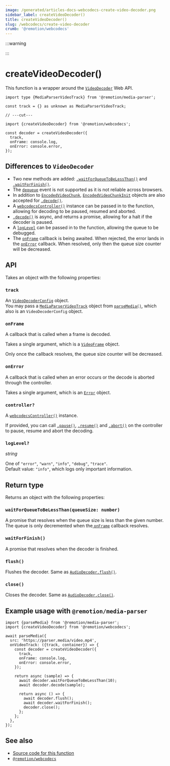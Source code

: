 ```yaml
---
image: /generated/articles-docs-webcodecs-create-video-decoder.png
sidebar_label: createVideoDecoder()
title: createVideoDecoder()
slug: /webcodecs/create-video-decoder
crumb: '@remotion/webcodecs'
---
```



:::warning

<UnstableDisclaimer />
:::

# createVideoDecoder()<AvailableFrom v="4.0.307" />

This function is a wrapper around the [`VideoDecoder`](https://developer.mozilla.org/en-US/docs/Web/API/VideoDecoder) Web API.

```tsx twoslash title="Create a video decoder"
import type {MediaParserVideoTrack} from '@remotion/media-parser';

const track = {} as unknown as MediaParserVideoTrack;

// ---cut---

import {createVideoDecoder} from '@remotion/webcodecs';

const decoder = createVideoDecoder({
  track,
  onFrame: console.log,
  onError: console.error,
});
```

## Differences to `VideoDecoder`

- Two new methods are added: [`.waitForQueueToBeLessThan()`](#waitforqueuetobelessthanqueue-size-number) and [`.waitForFinish()`](#waitforfinish).
- The [`dequeue`](https://developer.mozilla.org/en-US/docs/Web/API/VideoDecoder/dequeue_event) event is not supported as it is not reliable across browsers.
- In addition to [`EncodedVideoChunk`](https://developer.mozilla.org/en-US/docs/Web/API/EncodedVideoChunk), [`EncodedVideoChunkInit`](https://www.w3.org/TR/webcodecs/#dictdef-encodedvideochunkinit) objects are also accepted for [`.decode()`](#decode).
- A [`webcodecsController()`](/docs/webcodecs/webcodecs-controller) instance can be passed in to the function, allowing for decoding to be paused, resumed and aborted.
- [`.decode()`](#decode) is async, and returns a promise, allowing for a halt if the decoder is paused.
- A [`logLevel`](#loglevel) can be passed in to the function, allowing the queue to be debugged.
- The [`onFrame`](#onframe) callback is being awaited. When rejected, the error lands in the [`onError`](#onerror) callback. When resolved, only then the queue size counter will be decreased.

## API

Takes an object with the following properties:

### `track`

An [`VideoDecoderConfig`](https://www.w3.org/TR/webcodecs/#dictdef-videodecoderconfig) object.  
You may pass a [`MediaParserVideoTrack`](/docs/media-parser/types#mediaparservideotrack) object from [`parseMedia()`](/docs/media-parser/parse-media), which also is an `VideoDecoderConfig` object.

### `onFrame`

A callback that is called when a frame is decoded.

Takes a single argument, which is a [`VideoFrame`](https://developer.mozilla.org/en-US/docs/Web/API/VideoFrame) object.

Only once the callback resolves, the queue size counter will be decreased.

### `onError`

A callback that is called when an error occurs or the decode is aborted through the controller.

Takes a single argument, which is an [`Error`](https://developer.mozilla.org/en-US/docs/Web/JavaScript/Reference/Global_Objects/Error) object.

### `controller?`

A [`webcodecsController()`](/docs/webcodecs/webcodecs-controller) instance.

If provided, you can call [`.pause()`](/docs/webcodecs/webcodecs-controller#pause), [`.resume()`](/docs/webcodecs/webcodecs-controller#resume) and [`.abort()`](/docs/webcodecs/webcodecs-controller#abort) on the controller to pause, resume and abort the decoding.

### `logLevel?`

_string_ <TsType type="LogLevel" source="@remotion/media-parser"/>

One of `"error"`, `"warn"`, `"info"`, `"debug"`, `"trace"`.  
Default value: `"info"`, which logs only important information.

## Return type

Returns an object with the following properties:

### `waitForQueueToBeLessThan(queueSize: number)`

A promise that resolves when the queue size is less than the given number.  
The queue is only decremented when the[ `onFrame`](#onframe) callback resolves.

### `waitForFinish()`

A promise that resolves when the decoder is finished.

### `flush()`

Flushes the decoder. Same as [`AudioDecoder.flush()`](https://developer.mozilla.org/en-US/docs/Web/API/AudioDecoder/flush).

### `close()`

Closes the decoder. Same as [`AudioDecoder.close()`](https://developer.mozilla.org/en-US/docs/Web/API/AudioDecoder/close).

## Example usage with `@remotion/media-parser`

```tsx twoslash title="Decode a video track"
import {parseMedia} from '@remotion/media-parser';
import {createVideoDecoder} from '@remotion/webcodecs';

await parseMedia({
  src: 'https://parser.media/video.mp4',
  onVideoTrack: ({track, container}) => {
    const decoder = createVideoDecoder({
      track,
      onFrame: console.log,
      onError: console.error,
    });

    return async (sample) => {
      await decoder.waitForQueueToBeLessThan(10);
      await decoder.decode(sample);

      return async () => {
        await decoder.flush();
        await decoder.waitForFinish();
        decoder.close();
      };
    };
  },
});
```

## See also

- [Source code for this function](https://github.com/remotion-dev/remotion/blob/main/packages/webcodecs/src/create-video-decoder.ts)
- [`@remotion/webcodecs`](/docs/webcodecs)